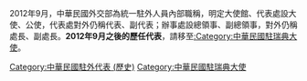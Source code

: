 2012年9月，中華民國外交部為統一駐外人員內部職稱，明定大使館、代表處設大使、公使，代表處對外仍稱代表、副代表；辦事處設總領事、副總領事，對外仍稱處長、副處長。'''2012年9月之後的歷任代表'''，請移至[[:Category:中華民國駐瑞典大使|:Category:中華民國駐瑞典大使]]。

[[Category:中華民國駐外代表_(歷史)|Category:中華民國駐外代表 (歷史)]]
[[Category:中華民國駐瑞典大使|Category:中華民國駐瑞典大使]]
